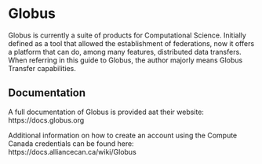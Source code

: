 # Globus
Globus is currently a suite of products for Computational Science. 
Initially defined as a tool that allowed the establishment of federations, 
now it offers a platform that can do, among many features, distributed data 
transfers. When referring in this guide to Globus, the author majorly means 
Globus Transfer capabilities.

## Documentation
A full documentation of Globus is provided aat their website: https://docs.globus.org

Additional information on how to create an account using the Compute Canada credentials can be found here: https://docs.alliancecan.ca/wiki/Globus